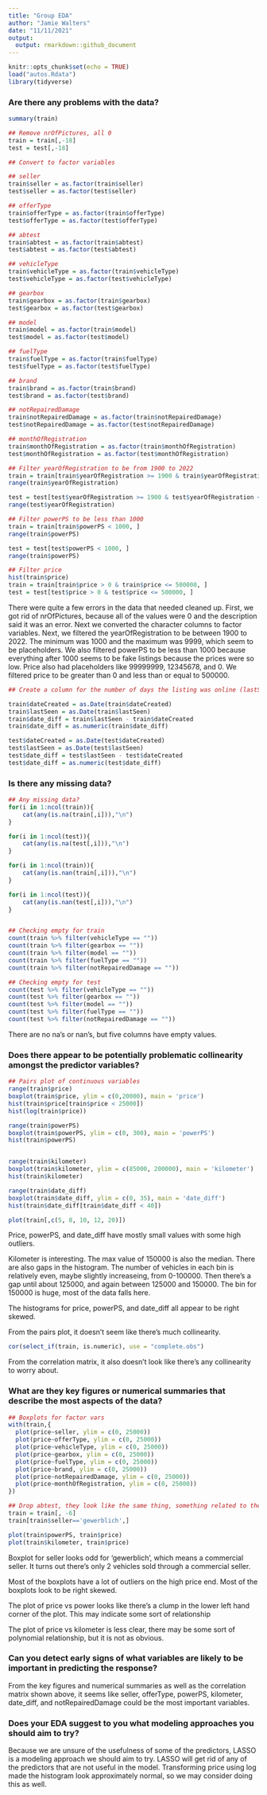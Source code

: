 ```yaml
---
title: "Group EDA"
author: "Jamie Walters"
date: "11/11/2021"
output:
  output: rmarkdown::github_document
---
```

```r
knitr::opts_chunk$set(echo = TRUE)
load("autos.Rdata")
library(tidyverse)
```



### Are there any problems with the data?
```r
summary(train)

## Remove nrOfPictures, all 0
train = train[,-18]
test = test[,-18]
```

```r
## Convert to factor variables

## seller
train$seller = as.factor(train$seller)
test$seller = as.factor(test$seller)

## offerType
train$offerType = as.factor(train$offerType)
test$offerType = as.factor(test$offerType)

## abtest
train$abtest = as.factor(train$abtest)
test$abtest = as.factor(test$abtest)

## vehicleType
train$vehicleType = as.factor(train$vehicleType)
test$vehicleType = as.factor(test$vehicleType)

## gearbox
train$gearbox = as.factor(train$gearbox)
test$gearbox = as.factor(test$gearbox)

## model
train$model = as.factor(train$model)
test$model = as.factor(test$model)

## fuelType
train$fuelType = as.factor(train$fuelType)
test$fuelType = as.factor(test$fuelType)

## brand
train$brand = as.factor(train$brand)
test$brand = as.factor(test$brand)

## notRepairedDamage
train$notRepairedDamage = as.factor(train$notRepairedDamage)
test$notRepairedDamage = as.factor(test$notRepairedDamage)

## monthOfRegistration
train$monthOfRegistration = as.factor(train$monthOfRegistration)
test$monthOfRegistration = as.factor(test$monthOfRegistration)

```

```r
## Filter yearOfRegistration to be from 1900 to 2022
train = train[train$yearOfRegistration >= 1900 & train$yearOfRegistration <= 2022, ]
range(train$yearOfRegistration)

test = test[test$yearOfRegistration >= 1900 & test$yearOfRegistration <= 2022, ]
range(test$yearOfRegistration)

## Filter powerPS to be less than 1000
train = train[train$powerPS < 1000, ]
range(train$powerPS)

test = test[test$powerPS < 1000, ]
range(train$powerPS)

## Filter price 
hist(train$price)
train = train[train$price > 0 & train$price <= 500000, ]
test = test[test$price > 0 & test$price <= 500000, ]
```

There were quite a few errors in the data that needed cleaned up. First, we got rid of nrOfPictures, because all of the values were 0 and the description said it was an error. Next we converted the character columns to factor variables. Next, we filtered the yearOfRegistration to be between 1900 to 2022. The minimum was 1000 and the maximum was 9999, which seem to be placeholders. We also filtered powerPS to be less than 1000 because everything after 1000 seems to be fake listings because the prices were so low. Price also had placeholders like 99999999, 12345678, and 0. We filtered price to be greater than 0 and less than or equal to 500000. 

```r
## Create a column for the number of days the listing was online (lastSeen - dateCreated)

train$dateCreated = as.Date(train$dateCreated)
train$lastSeen = as.Date(train$lastSeen)
train$date_diff = train$lastSeen - train$dateCreated
train$date_diff = as.numeric(train$date_diff)

test$dateCreated = as.Date(test$dateCreated)
test$lastSeen = as.Date(test$lastSeen)
test$date_diff = test$lastSeen - test$dateCreated
test$date_diff = as.numeric(test$date_diff)
```


### Is there any missing data?
```r
## Any missing data?
for(i in 1:ncol(train)){
    cat(any(is.na(train[,i])),"\n")
}

for(i in 1:ncol(test)){
    cat(any(is.na(test[,i])),"\n")
}

for(i in 1:ncol(train)){
    cat(any(is.nan(train[,i])),"\n")
}

for(i in 1:ncol(test)){
    cat(any(is.nan(test[,i])),"\n")
}


## Checking empty for train
count(train %>% filter(vehicleType == ""))
count(train %>% filter(gearbox == ""))
count(train %>% filter(model == ""))
count(train %>% filter(fuelType == ""))
count(train %>% filter(notRepairedDamage == ""))

## Checking empty for test
count(test %>% filter(vehicleType == ""))
count(test %>% filter(gearbox == ""))
count(test %>% filter(model == ""))
count(test %>% filter(fuelType == ""))
count(test %>% filter(notRepairedDamage == ""))
```

There are no na's or nan's, but five columns have empty values. 

### Does there appear to be potentially problematic collinearity amongst the predictor variables?

```r
## Pairs plot of continuous variables
range(train$price)
boxplot(train$price, ylim = c(0,20000), main = 'price')
hist(train$price[train$price < 25000])
hist(log(train$price))

range(train$powerPS)
boxplot(train$powerPS, ylim = c(0, 300), main = 'powerPS')
hist(train$powerPS)


range(train$kilometer)
boxplot(train$kilometer, ylim = c(85000, 200000), main = 'kilometer')
hist(train$kilometer)

range(train$date_diff)
boxplot(train$date_diff, ylim = c(0, 35), main = 'date_diff')
hist(train$date_diff[train$date_diff < 40])

plot(train[,c(5, 8, 10, 12, 20)])
```

Price, powerPS, and date_diff have mostly small values with some high outliers. 

Kilometer is interesting. The max value of 150000 is also the median. There are also gaps in the histogram. The number of vehicles in each bin is relatively even, maybe slightly increaseing, from 0-100000. Then there's a gap until about 125000, and again between 125000 and 150000. The bin for 150000 is huge, most of the data falls here.

The histograms for price, powerPS, and date_diff all appear to be right skewed. 

From the pairs plot, it doesn't seem like there's much collinearity. 

```r
cor(select_if(train, is.numeric), use = "complete.obs")
```

From the correlation matrix, it also doesn't look like there's any collinearity to worry about. 

### What are they key figures or numerical summaries that describe the most aspects of the data?

```r
## Boxplots for factor vars
with(train,{
  plot(price~seller, ylim = c(0, 25000))
  plot(price~offerType, ylim = c(0, 25000))
  plot(price~vehicleType, ylim = c(0, 25000))
  plot(price~gearbox, ylim = c(0, 25000))
  plot(price~fuelType, ylim = c(0, 25000))
  plot(price~brand, ylim = c(0, 25000))
  plot(price~notRepairedDamage, ylim = c(0, 25000))
  plot(price~monthOfRegistration, ylim = c(0, 25000))
})

## Drop abtest, they look like the same thing, something related to the data scraping? 
train = train[, -6]
train[train$seller=='gewerblich',]
```

```r
plot(train$powerPS, train$price)
plot(train$kilometer, train$price)
```

Boxplot for seller looks odd for 'gewerblich', which means a commercial seller. It turns out there's only 2 vehicles sold through a commercial seller.

Most of the boxplots have a lot of outliers on the high price end. Most of the boxplots look to be right skewed. 

The plot of price vs power looks like there's a clump in the lower left hand corner of the plot. This may indicate some sort of relationship

The plot of price vs kilometer is less clear, there may be some sort of polynomial relationship, but it is not as obvious.

### Can you detect early signs of what variables are likely to be important in predicting the response?

From the key figures and numerical summaries as well as the correlation matrix shown above, it seems like seller, offerType, powerPS, kilometer, date_diff, and notRepairedDamage could be the most important variables.

### Does your EDA suggest to you what modeling approaches you should aim to try? 
Because we are unsure of the usefulness of some of the predictors, LASSO is a modeling approach we should aim to try. LASSO will get rid of any of the predictors that are not useful in the model. Transforming price using log made the histogram look approximately normal, so we may consider doing this as well.





